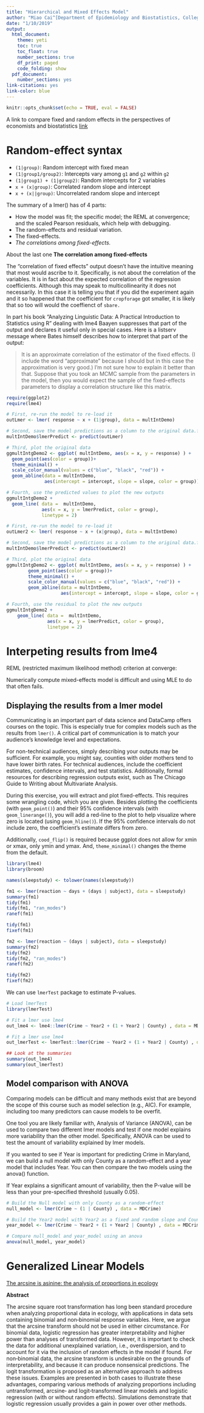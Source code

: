 ```yaml
---
title: "Hierarchical and Mixed Effects Model"
author: "Miao Cai^[Department of Epidemiology and Biostatistics, College for Public Health and Social Justice, Saint Louis University. Email: [miao.cai@slu.edu](miao.cai@slu.edu)]"
date: "1/10/2019"
output:
  html_document:
    theme: yeti
    toc: true
    toc_float: true
    number_sections: true
    df_print: paged
    code_folding: show
  pdf_document:
    number_sections: yes
link-citations: yes
link-color: blue
---
```


```r
knitr::opts_chunk$set(echo = TRUE, eval = FALSE)
```

A link to compare fixed and random effects in the perspectives of economists and biostatistics [link](https://rlbarter.github.io/Practical-Statistics/2017/03/03/fixed-mixed-and-random-effects/)

# Random-effect syntax

- `(1|group)`: Random intercept with fixed mean
- `(1|group1/group2)`: Intercepts vary among `g1` and `g2` within `g2`
- `(1|group1) + (1|group2)`: Random intercepts for 2 variables
- `x + (x|group)`: Correlated random slope and intercept
- `x + (x||group)`: Uncorrelated random slope and intercept

 The summary of a lmer() has of 4 parts:

- How the model was fit; the specific model; the REML at convergence; and the scaled Pearson residuals, which help with debugging.
- The random-effects and residual variation.
- The fixed-effects.
- _The correlations among fixed-effects._

About the last one **The correlation among fixed-effects**

The "correlation of fixed effects" output doesn't have the intuitive meaning that most would ascribe to it. Specifically, is not about the correlation of the variables. It is in fact about the expected correlation of the regression coefficients. Although this may speak to multicollinearity it does not necessarily. In this case it is telling you that if you did the experiment again and it so happened that the coefficient for `cropforage` got smaller, it is likely that so too will would the coeffienct of `sbare.`

In part his book "Analyzing Linguistic Data: A Practical Introduction to Statistics using R " dealing with lme4 Baayen suppresses that part of the output and declares it useful only in special cases. Here is a listserv message where Bates himself describes how to interpret that part of the output:

> It is an approximate correlation of the estimator of the fixed effects. (I include the word "approximate" because I should but in this case the approximation is very good.) I'm not sure how to explain it better than that. Suppose that you took an MCMC sample from the parameters in the model, then you would expect the sample of the fixed-effects parameters to display a correlation structure like this matrix.


```r
require(ggplot2)
require(lme4)

# First, re-run the model to re-load it
outLmer <- lmer( response ~ x + (1|group), data = multIntDemo)

# Second, save the model predictions as a column to the original data.frame
multIntDemo$lmerPredict <- predict(outLmer)

# Third, plot the original data
ggmultIntgDemo2 <- ggplot( multIntDemo, aes(x = x, y = response) ) +
  geom_point(aes(color = group))+
  theme_minimal() +
  scale_color_manual(values = c("blue", "black", "red")) +
  geom_abline(data = multIntDemo,
              aes(intercept = intercept, slope = slope, color = group))

# Fourth, use the predicted values to plot the new outputs
ggmultIntgDemo2 +
  geom_line( data =  multIntDemo,
             aes(x = x, y = lmerPredict, color = group),
             linetype = 2)
```


```r
# First, re-run the model to re-load it
outLmer2 <- lmer( response ~ x + (x|group), data = multIntDemo)

# Second, save the model predictions as a column to the original data.frame
multIntDemo$lmerPredict <- predict(outLmer2)

# Third, plot the original data
ggmultIntgDemo2 <- ggplot( multIntDemo, aes(x = x, y = response) ) +
        geom_point(aes(color = group))+
        theme_minimal() +
        scale_color_manual(values = c("blue", "black", "red")) +
        geom_abline(data = multIntDemo,
                    aes(intercept = intercept, slope = slope, color = group))

# Fourth, use the residual to plot the new outputs
ggmultIntgDemo2 +
	geom_line( data =  multIntDemo,
               aes(x = x, y = lmerPredict, color = group),
               linetype = 2)
```

# Interpeting results from lme4

REML (restricted maximum likelihood method) criterion at converge:

Numerically compute mixed-effects model is difficult and using MLE to do that often fails.


## Displaying the results from a lmer model

Communicating is an important part of data science and DataCamp offers courses on the topic. This is especially true for complex models such as the results from `lmer()`. A critical part of communication is to match your audience's knowledge level and expectations.

For non-technical audiences, simply describing your outputs may be sufficient. For example, you might say, counties with older mothers tend to have lower birth rates. For technical audiences, include the coefficient estimates, confidence intervals, and test statistics. Additionally, formal resources for describing regression outputs exist, such as The Chicago Guide to Writing about Multivariate Analysis.

During this exercise, you will extract and plot fixed-effects. This requires some wrangling code, which you are given. Besides plotting the coefficients (with `geom_point()`) and their 95% confidence intervals (with `geom_linerange()`), you will add a red-line to the plot to help visualize where zero is located (using `geom_hline()`). If the 95% confidence intervals do not include zero, the coefficient's estimate differs from zero.

Additionally, `cood_flip()` is required because ggplot does not allow for xmin or xmax, only ymin and ymax. And, `theme_minimal()` changes the theme from the default.



```r
library(lme4)
library(broom)

names(sleepstudy) <- tolower(names(sleepstudy))

```


```r
fm1 <- lmer(reaction ~ days + (days | subject), data = sleepstudy)
summary(fm1)
tidy(fm1)
tidy(fm1, "ran_modes")
ranef(fm1)

tidy(fm1)
fixef(fm1)
```

```r
fm2 <- lmer(reaction ~ (days | subject), data = sleepstudy)
summary(fm2)
tidy(fm2)
tidy(fm2, "ran_modes")
ranef(fm2)

tidy(fm2)
fixef(fm2)
```


We can use `lmerTest` package to estimate P-values.


```r
# Load lmerTest
library(lmerTest)

# Fit a lmer use lme4
out_lme4 <- lme4::lmer(Crime ~ Year2 + (1 + Year2 | County) , data = MDCrime)

# Fit a lmer use lme4
out_lmerTest <- lmerTest::lmer(Crime ~ Year2 + (1 + Year2 | County) , data = MDCrime)

## Look at the summaries
summary(out_lme4)
summary(out_lmerTest)
```



## Model comparison with ANOVA

Comparing models can be difficult and many methods exist that are beyond the scope of this course such as model selection (e.g., AIC). For example, including too many predictors can cause models to be overfit.

One tool you are likely familiar with, Analysis of Variance (ANOVA), can be used to compare two different lmer models and test if one model explains more variability than the other model. Specifically, ANOVA can be used to test the amount of variability explained by lmer models.

If you wanted to see if Year is important for predicting Crime in Maryland, we can build a null model with only County as a random-effect and a year model that includes Year. You can then compare the two models using the anova() function.

If Year explains a significant amount of variability, then the P-value will be less than your pre-specified threshold (usually 0.05).

```r
# Build the Null model with only County as a random-effect
null_model <- lmer(Crime ~ (1 | County) , data = MDCrime)

# Build the Year2 model with Year2 as a fixed and random slope and County as the random-effect
year_model <- lmer(Crime ~ Year2 + (1 + Year2 | County) , data = MDCrime)

# Compare null_model and year_model using an anova
anova(null_model, year_model)
```


# Generalized Linear Models

[The arcsine is asinine: the analysis of proportions in ecology](https://esajournals.onlinelibrary.wiley.com/doi/10.1890/10-0340.1)

**Abstract**

The arcsine square root transformation has long been standard procedure when analyzing proportional data in ecology, with applications in data sets containing binomial and non‐binomial response variables. Here, we argue that the arcsine transform should not be used in either circumstance. For binomial data, logistic regression has greater interpretability and higher power than analyses of transformed data. However, it is important to check the data for additional unexplained variation, i.e., overdispersion, and to account for it via the inclusion of random effects in the model if found. For non‐binomial data, the arcsine transform is undesirable on the grounds of interpretability, and because it can produce nonsensical predictions. The logit transformation is proposed as an alternative approach to address these issues. Examples are presented in both cases to illustrate these advantages, comparing various methods of analyzing proportions including untransformed, arcsine‐ and logit‐transformed linear models and logistic regression (with or without random effects). Simulations demonstrate that logistic regression usually provides a gain in power over other methods.

































































































